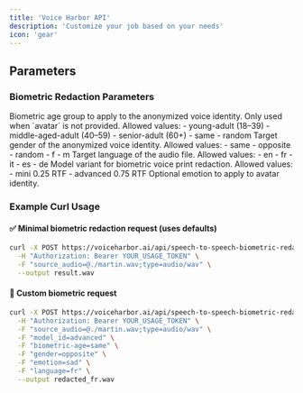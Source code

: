 ```yaml
---
title: 'Voice Harbor API'
description: 'Customize your job based on your needs'
icon: 'gear'
---
```


## Parameters

### Biometric Redaction Parameters

<ResponseField name="biometric-age" type="string" default="young-adult">
Biometric age group to apply to the anonymized voice identity. Only used when `avatar` is not provided.
Allowed values:
- young-adult (18–39)
- middle-aged-adult (40–59)
- senior-adult (60+)
- same
- random
</ResponseField>

<ResponseField name="gender" type="string" default="random">
Target gender of the anonymized voice identity.
Allowed values:
- same
- opposite
- random
- f
- m
</ResponseField>

<ResponseField name="language" type="string" default="en">
Target language of the audio file.
Allowed values:
- en
- fr
- it
- es
- de
</ResponseField>

<ResponseField name="model_id" type="string" default="mini">
Model variant for biometric voice print redaction.
Allowed values:
- mini 0.25 RTF
- advanced 0.75 RTF
</ResponseField>

<ResponseField name="emotion" type="string" optional>
Optional emotion to apply to avatar identity.
</ResponseField>



### Example Curl Usage

#### ✅ Minimal biometric redaction request (uses defaults)

```bash
curl -X POST https://voiceharbor.ai/api/speech-to-speech-biometric-redaction \
  -H "Authorization: Bearer YOUR_USAGE_TOKEN" \
  -F "source_audio=@./martin.wav;type=audio/wav" \
  --output result.wav
```

#### 🎯 Custom biometric request

```bash
curl -X POST https://voiceharbor.ai/api/speech-to-speech-biometric-redaction \
  -H "Authorization: Bearer YOUR_USAGE_TOKEN" \
  -F "source_audio=@./martin.wav;type=audio/wav" \
  -F "model_id=advanced" \
  -F "biometric-age=same" \
  -F "gender=opposite" \
  -F "emotion=sad" \
  -F "language=fr" \
  --output redacted_fr.wav
```

